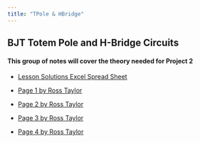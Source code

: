 ```yaml
---
title: "TPole & HBridge"
---
```


## BJT Totem Pole and H-Bridge Circuits

#### This group of notes will cover the theory needed for Project 2

- [Lesson Solutions Excel Spread Sheet](assets){download=""}

- [Page 1 by Ross Taylor](assets){target="_blank"}

- [Page 2 by Ross Taylor](assets){target="_blank"}

- [Page 3 by Ross Taylor](assets){target="_blank"}

- [Page 4 by Ross Taylor](assets){target="_blank"}


